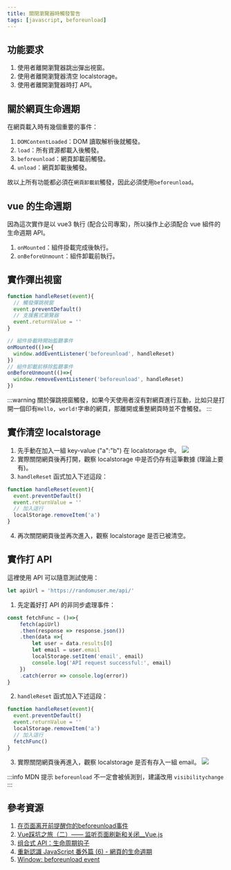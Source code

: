 ```yaml
---
title: 關閉瀏覽器時觸發警告
tags: [javascript, beforeunload]
---
```

## 功能要求
1. 使用者離開瀏覽器跳出彈出視窗。
2. 使用者離開瀏覽器清空 localstorage。
3. 使用者離開瀏覽器時打 API。

## 關於網頁生命週期
在網頁載入時有幾個重要的事件：  
1. `DOMContentLoaded`：DOM 讀取解析後就觸發。
2. `load`：所有資源都載入後觸發。
3. `beforeunload`：網頁卸載前觸發。
4. `unload`：網頁卸載後觸發。

故以上所有功能都必須在`網頁卸載前`觸發，因此必須使用`beforeunload`。

## vue 的生命週期
因為這次實作是以 vue3 執行 (配合公司專案)，所以操作上必須配合 vue 組件的生命週期 API。  
1. `onMounted`：組件掛載完成後執行。
2. `onBeforeUnmount`：組件卸載前執行。

## 實作彈出視窗

```js
function handleReset(event){
  // 觸發彈跳視窗
  event.preventDefault()
  // 支援舊式瀏覽器
  event.returnValue = ''
}

// 組件掛載時開始監聽事件
onMounted(()=>{
  window.addEventListener('beforeunload', handleReset)
})
// 組件卸載前移除監聽事件
onBeforeUnmount(()=>{
  window.removeEventListener('beforeunload', handleReset)
})
```
:::warning
關於彈跳視窗觸發，如果今天使用者沒有對網頁進行互動，比如只是打開一個印有`Hello, world!`字串的網頁，那離開或重整網頁時並不會觸發。
:::

## 實作清空 localstorage
1. 先手動在加入一組 key-value ("a":"b") 在 localstorage 中。
![](./assets/localstorage-set.jpg)
2. 實際關閉網頁後再打開，觀察 localstorage 中是否仍存有這筆數據 (理論上要有)。
3. `handleReset` 函式加入下述這段：
```js
function handleReset(event){
  event.preventDefault()
  event.returnValue = ''
  // 加入這行
  localStorage.removeItem('a')
}
```
4. 再次關閉網頁後並再次進入，觀察 localstorage 是否已被清空。

## 實作打 API
這裡使用 API 可以隨意測試使用：
```js
let apiUrl = 'https://randomuser.me/api/'
```
1. 先定義好打 API 的非同步處理事件：
```js
const fetchFunc = ()=>{
    fetch(apiUrl)
    .then(response => response.json())
    .then(data =>{
        let user = data.results[0]
        let email = user.email
        localStorage.setItem('email', email)
        console.log('API request successful:', email)
    })
    .catch(error => console.log(error))
}
```
2. `handleReset` 函式加入下述這段：
```js
function handleReset(event){
  event.preventDefault()
  event.returnValue = ''
  localStorage.removeItem('a')
  // 加入這行
  fetchFunc()
}
```
3. 實際關閉網頁後再進入，觀察 localstorage 是否有存入一組 email。
![](./assets/localstorage-email.jpg)

:::info
MDN 提示 `beforeunload` 不一定會被偵測到，建議改用 `visibilitychange`
:::

## 參考資源
1. [在页面离开前提醒你的beforeunload事件](https://cloud.tencent.com/developer/article/1730838)
2. [Vue踩坑之旅（二）—— 监听页面刷新和关闭__Vue.js](https://www.vue-js.com/topic/5f97d70496b2cb0032c3860a)
3. [组合式 API：生命周期钩子](https://cn.vuejs.org/api/composition-api-lifecycle.html#onbeforeunmount)
4. [重新認識 JavaScript 番外篇 (6) - 網頁的生命週期](https://ithelp.ithome.com.tw/articles/10197335?sc=iThelpR)
5. [Window: beforeunload event](https://developer.mozilla.org/en-US/docs/Web/API/Window/beforeunload_event#syntax)